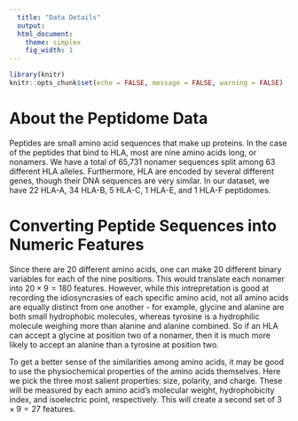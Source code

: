 ```yaml
---
  title: "Data Details"
  output:
  html_document:
    theme: simplex
    fig_width: 1
---
```


```r
library(knitr)
knitr::opts_chunk$set(echo = FALSE, message = FALSE, warning = FALSE)
```

# About the Peptidome Data

Peptides are small amino acid sequences that make up proteins. In the case of the peptides that bind to HLA, most are nine amino acids long, or nonamers. We have a total of 65,731 nonamer sequences split among 63 different HLA alleles. Furthermore, HLA are encoded by several different genes, though their DNA sequences are very similar. In our dataset, we have 22 HLA-A, 34 HLA-B, 5 HLA-C, 1 HLA-E, and 1 HLA-F peptidomes. 


# Converting Peptide Sequences into Numeric Features

Since there are 20 different amino acids, one can make 20 different binary variables for each of the nine positions. This would translate each nonamer into $20 \times 9 = 180$ features. However, while this intrepretation is good at recording the idiosyncrasies of each specific amino acid, not all amino acids are equally distinct from one another - for example, glycine and alanine are both small hydrophobic molecules, whereas tyrosine is a hydrophilic molecule weighing more than alanine and alanine combined. So if an HLA can accept a glycine at position two of a nonamer, then it is much more likely to accept an alanine than a tyrosine at position two. 

To get a better sense of the similarities among amino acids, it may be good to use the physiochemical properties of the amino acids themselves. Here we pick the three most salient properties: size, polarity, and charge. These will be measured by each amino acid's molecular weight, hydrophobicity index, and isoelectric point, respectively. This will create a second set of $3 \times 9 = 27$ features.
